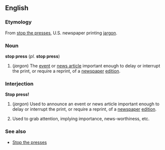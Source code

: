 ==English==
=== Etymology ===
From [[stop the presses]], U.S. newspaper printing [[jargon]].

=== Noun ===
'''stop press''' (''pl.'' '''stop press''')
# (''jargon'') The [[event]] or [[news article]] important enough to delay or interrupt the print, or require a reprint, of a [[newspaper]] [[edition]].

=== Interjection ===
'''Stop press!'''
# (''jargon'') Used to announce an event or news article important enough to delay or interrupt the print, or require a reprint, of a [[newspaper]] [[edition]].
# {{idiom}} Used to grab attention, implying importance, news-worthiness, etc.

===See also===
*[[Stop the presses]]